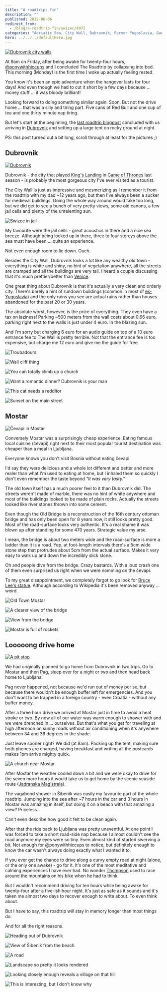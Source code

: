 ```yaml
---
title: "A roadtrip: fin"
description: ""
published: 2012-08-06
redirect_from:
  - /blog/a-roadtrip-fin/swizec/4972
categories: "Adriatic Sea, City Wall, Dubrovnik, Former Yugoslavia, Game of Thrones, Mostar, Red Bull, Roadtrip, Travel + Events"
hero: ../../../defaultHero.jpg
---
```


[![Dubrovnik city walls](https://swizec.com/wp-content/uploads/2012/08/dubrovnik-panorama2mini.jpg "Dubrovnik city walls")](https://swizec.com/wp-content/uploads/2012/08/dubrovnik-panorama2mini.jpg)

At 9am on Friday, after being awake for twenty-four hours, [@ponywithhiccups](http://twitter.com/ponywithhiccups) and I concluded The Roadtrip by collapsing into bed. This morning (Monday) is the first time I woke up actually feeling rested.

You know it's been an epic adventure when the hangover lasts for four days! And even though we had to cut it short by a few days because ... money stuff ... it was bloody brilliant!

Looking forward to doing something similar again. Soon. But not the drive home ... that was a silly and tiring part. Five cans of Red Bull and one cup of tea and one thirty minute nap tiring.

But let's start at the beginning, the [last roadtrip blogpost](https://swizec.com/blog/a-roadtrip-second-leg/ "A roadtrip: second leg") concluded with us arriving in [Dubrovnik](http://whc.unesco.org/en/list/95 "Old City of Dubrovnik") and setting up a large tent on rocky ground at night.

PS: this post turned out a bit long, scroll through at least for the pictures ;)

## Dubrovnik

[![Dubrovnik](https://swizec.com/wp-content/uploads/2012/08/IMG_1932-1024x768.jpg "Dubrovnik")](https://swizec.com/wp-content/uploads/2012/08/IMG_1932.jpg)

Dubrovnik - the city that played [King's Landing](http://en.wikipedia.org/wiki/World_of_A_Song_of_Ice_and_Fire "World of A Song of Ice and Fire") in [Game of Thrones](http://www.hbo.com/game-of-thrones "Game of Thrones") last season - is probably the most gorgeous city I've ever visited as a tourist.

The City Wall is just as impressive and mesmerizing as I remember it from the roadtrip with my dad ~12 years ago, but then I've always been a sucker for medieval buildings. Going the whole way around would take too long, but we did get to see a bunch of very pretty views, some old canons, a few jail cells and plenty of the unrelenting sun.

![Swizec in jail](https://swizec.com/wp-content/uploads/2012/08/IMG_1947-768x1024.jpg "Swizec in jail")

My favourite were the jail cells - great acoustics in there and a nice sea breeze. Although being locked up in there, three to four storeys above the sea must have been ... quite an experience.

Not even enough room to lie down. Ouch.

Besides the City Wall, Dubrovnik looks a lot like any wealthy old town - everything is white and shiny, no hint of vegetation anywhere, all the streets are cramped and all the buildings are very tall. I heard a couple discussing that it's much prettier/better than [Venice](http://whc.unesco.org/en/list/394 "Venice and its Lagoon").

One great thing about Dubrovnik is that it's actually a very clean and orderly city. There's barely a hint of rundown buildings (common in most of [ex-Yugoslavia](http://en.wikipedia.org/wiki/Former_Yugoslavia "Former Yugoslavia")) and the only ruins you see are actual ruins rather than houses abandoned for the past 20 or 30 years.

The absolute worst, however, is the price of everything. They even have a tax on laziness! Parking ~500 meters from the wall costs about 0.66 euro, parking right next to the walls is just under 4 euro. In the blazing sun.

And I'm sorry but charging 6 euro for an audio guide on top of a 10 euro entrance fee to The Wall is pretty terrible. Not that the entrance fee is too expensive, but charge me 12 euro and give me the guide for free.

![Troubadours](https://swizec.com/wp-content/uploads/2012/08/photo-11-e1344249171498-1024x764.jpg "Troubadours")

![Wall cliff thing](https://swizec.com/wp-content/uploads/2012/08/photo-21-e1344249234790-764x1024.jpg "Wall cliff thing")

![You can totally climb up a church](https://swizec.com/wp-content/uploads/2012/08/IMG_1954-768x1024.jpg "You can totally climb up a church")

![Want a romantic dinner? Dubrovnik is your man](https://swizec.com/wp-content/uploads/2012/08/IMG_1978-1024x768.jpg "Want a romantic dinner? Dubrovnik is your man")

![This cat needs a redditor](https://swizec.com/wp-content/uploads/2012/08/IMG_2003-1024x768.jpg "This cat needs a redditor")

![Sunset on the main street](https://swizec.com/wp-content/uploads/2012/08/photo2-e1344249415170-764x1024.jpg "Sunset on the main street")

##

## Mostar

![Čevapi in Mostar](https://distilleryimage8.instagram.com/1ecf8b18dd2111e19d0322000a1d02f2_7.jpg "Čevapi in Mostar")

Conversely Mostar was a surprisingly cheap experience. Eating famous local cuisine (čevapi) right next to their most popular tourist destination was cheaper than a meal in Ljubljana.

Everyone knows you don't visit Bosnia without eating čevapi.

I'd say they were delicious and a whole lot different and better and more realer than what I'm used to eating at home, but I inhaled them so quickly I don't even remember the taste beyond _"It was very tasty."_

The old town itself has a much poorer feel to it than Dubrovnik did. The streets weren't made of marble, there was no hint of white anywhere and most of the buildings looked to be made of plain rocks. Actually the streets looked like river stones thrown into some cement.

Even though the Old Bridge is a reconstruction of the 16th century ottoman bridge and has only been open for 8 years now, it still looks pretty good. Most of the road-surface looks very authentic. It's a real shame it was blown up after standing for some 470 years. Strategic value my arse.

I mean, the bridge is about two meters wide and the road-surface is more a ladder than it is a road. Yep, at foot-length intervals there's a 5cm wide stone step that protrudes about 5cm from the actual surface. Makes it very easy to walk up and down the incredibly slick stone.

Oh and people dive from the bridge. Crazy bastards. With a loud crash one of them even surprised us right when we were nomming on the čevapi.

To my great disappointment, we completely forgot to go look for [Bruce Lee's statue](http://en.wikipedia.org/wiki/Mostar_Bruce_Lee_statue). Although according to Wikipedia it's been removed anyway ... weird.

![Old Town Mostar](https://swizec.com/wp-content/uploads/2012/08/photo1-1024x764.jpg "Old Town Mostar")

![A clearer view of the bridge](https://swizec.com/wp-content/uploads/2012/08/photo-1-1024x764.jpg "A clearer view of the bridge")

![View from the bridge](https://swizec.com/wp-content/uploads/2012/08/photo-2-1024x764.jpg "View from the bridge")

![Mostar is full of rockets](https://swizec.com/wp-content/uploads/2012/08/IMG_2050-1024x768.jpg "Mostar is full of rockets")

##

## Looooong drive home

[![A pit stop](https://swizec.com/wp-content/uploads/2012/08/202505_10150999892841267_1541795793_o-1024x256.jpg "A pit stop")](https://swizec.com/wp-content/uploads/2012/08/202505_10150999892841267_1541795793_o.jpeg)

We had originally planned to go home from Dubrovnik in two trips. Go to Mostar and then Pag, sleep over for a night or two and then head back home to Ljubljana.

Pag never happened, not because we'd run out of money per se, but because there wouldn't be enough buffer left for emergencies. And you don't want to be trapped in a foreign country - even Croatia - without any buffer money.

After a three hour drive we arrived at Mostar just in time to avoid a heat stroke or two. By now all of our water was warm enough to shower with and we were drenched in ... ourselves. But that's what you get for traveling at high afternoon on sunny roads without air conditioning when it's anywhere between 34 and 36 degrees in the shade.

Just leave sooner right? We did (at 8am). Packing up the tent, making sure both phones are charged, having breakfast and writing all the postcards makes 1pm arrive mighty quick.

![A church near Mostar](https://swizec.com/wp-content/uploads/2012/08/IMG_1650-1024x768.jpg "A church near Mostar")

After Mostar the weather cooled down a bit and we were okay to drive for the seven more hours it would take us to get home by the scenic seaside route ([Jadranska Magistrala](http://en.wikipedia.org/wiki/Adriatic_Highway)).

The vagabond shower in Šibenik was easily my favourite part of the whole roadtrip. Jumping into the sea after ~7 hours in the car and 3 hours in Mostar was amazing in itself, but doing it on a beach with that amazing a view? Priceless.

Can't even describe how good it felt to be clean again.

After that the ride back to Ljubljana was pretty uneventful. At one point I was forced to take a short road-side nap because I almost couldn't see the road anymore my eyes were so tiny. Even almost kind of started swerving a bit. Not enough for @ponywithhiccups to notice, but definitely enough to know the car wasn't always doing exactly what I wanted it to.

If you ever get the chance to drive along a curvy empty road at night (alone, or the only one awake) - go for it. It's one of the most meditative and calming experiences I have ever had. No wonder [Thompson](http://en.wikipedia.org/wiki/Hunter_Thompson) used to race around the mountains on his bike when he had to think.

But I wouldn't recommend driving for ten hours while being awake for twenty-four after a five-ish hour night. It's just as safe as it sounds and it's taken me almost two days to recover enough to write about. To even think about.

But I have to say, this roadtrip will stay in memory longer than most things do.

And for all the right reasons.

![Heading out of Dubrovnik](https://swizec.com/wp-content/uploads/2012/08/IMG_2028-1024x768.jpg "Heading out of Dubrovnik")

![View of Šibenik from the beach](https://swizec.com/wp-content/uploads/2012/08/photo-e1344104367841-1024x764.jpg "View of Šibenik from the beach")

![A road](https://swizec.com/wp-content/uploads/2012/08/IMG_1652-1024x768.jpg "A road")

![Landscape so pretty it looks rendered](https://swizec.com/wp-content/uploads/2012/08/IMG_1813-1024x768.jpg "Landscape so pretty it looks rendered")

![Looking closely enough reveals a village on that hill](https://swizec.com/wp-content/uploads/2012/08/IMG_1821-1024x768.jpg "Looking closely enough reveals a village on that hill")

![This is interesting, but I don't know why](https://swizec.com/wp-content/uploads/2012/08/IMG_1854-1024x768.jpg "This is interesting, but I don't know why")

